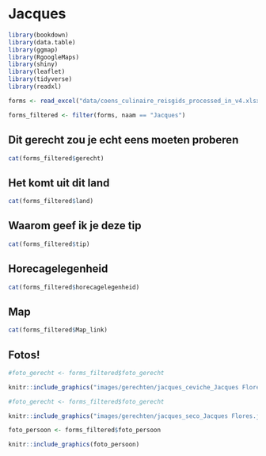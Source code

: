 # Jacques

```r
library(bookdown)
library(data.table)
library(ggmap)
library(RgoogleMaps)
library(shiny)
library(leaflet)
library(tidyverse)
library(readxl)
```

```r
forms <- read_excel("data/coens_culinaire_reisgids_processed_in_v4.xlsx")
```

```r
forms_filtered <- filter(forms, naam == "Jacques")
```

## Dit gerecht zou je echt eens moeten proberen {-} 

```r
cat(forms_filtered$gerecht)
```

## Het komt uit dit land {-}

```r
cat(forms_filtered$land)
```

## Waarom geef ik je deze tip {-}

```r
cat(forms_filtered$tip)
```

## Horecagelegenheid {-}

```r
cat(forms_filtered$horecagelegenheid)
```

## Map {-}

```r
cat(forms_filtered$Map_link)
```

## Fotos! {-}

```r
#foto_gerecht <- forms_filtered$foto_gerecht

knitr::include_graphics("images/gerechten/jacques_ceviche_Jacques Flores.JPG")
```
```r
#foto_gerecht <- forms_filtered$foto_gerecht

knitr::include_graphics("images/gerechten/jacques_seco_Jacques Flores.jpg")
```

```r
foto_persoon <- forms_filtered$foto_persoon

knitr::include_graphics(foto_persoon)
```